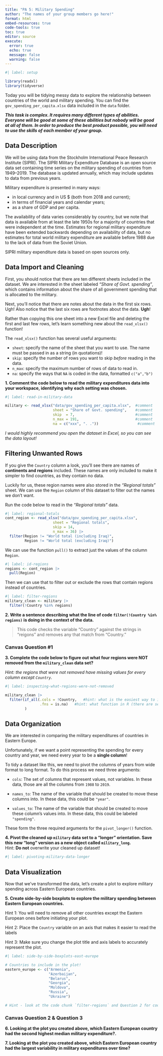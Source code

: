 ```yaml
---
title: "PA 5: Military Spending"
author: "The names of your group members go here!"
format: html
embed-resources: true
code-tools: true
toc: true
editor: source
execute: 
  error: true
  echo: true
  message: false
  warning: false
---
```


```r
#| label: setup

library(readxl) 
library(tidyverse)
```

Today you will be tidying messy data to explore the relationship between
countries of the world and military spending. You can find the
`gov_spending_per_capita.xlsx` data included in the `data` folder. 

***This task is complex. It requires many different types of abilities. Everyone will be good at some of these abilities but nobody will be good at all of them. In order to produce the best product possible, you will need to use the skills of each member of your group.***

<!-- The person whose woke up first today starts as the Developer (typing and
listening to instructions from the Coder)!  -->

## Data Description

We will be using data from the Stockholm International Peace Research Institute
(SIPRI). The SIPRI Military Expenditure Database is an open source data set
containing time series on the military spending of countries from 1949--2019. 
The database is updated annually, which may include updates to data from
previous years.

Military expenditure is presented in many ways:

+ in local currency and in US $ (both from 2018 and current);
+ in terms of financial years and calendar years;
+ as a share of GDP and per capita.

The availability of data varies considerably by country, but we note that data
is available from at least the late 1950s for a majority of countries that were
independent at the time. Estimates for regional military expenditure have been
extended backwards depending on availability of data, but no estimates for total
world military expenditure are available before 1988 due to the lack of data
from the Soviet Union.

SIPRI military expenditure data is based on open sources only.

## Data Import and Cleaning

First, you should notice that there are ten different sheets included in the dataset. We are interested in the sheet labeled *"Share of Govt. spending"*, 
which contains information about the share of all government spending that is
allocated to the military.

Next, you'll notice that there are notes about the data in the first six rows.
Ugh! Also notice that the last six rows are footnotes about the data. **Ugh**!

Rather than copying this one sheet into a new Excel file and deleting the first
and last few rows, let's learn something new about the `read_xlsx()` function!

The `read_xlsx()` function has several useful arguments:

+ `sheet`: specify the name of the sheet that you want to use. The name must be
passed in as a string (in quotations)!
+ `skip`: specify the number of rows you want to skip *before* reading in the
data.
+ `n_max`: specify the maximum number of rows of data to read in.  
+ `na`: specify the ways that `NA` is coded in the data, formatted `c("a","b")`

**1. Comment the code below to read the military expenditures data into your workspace, identifying why each setting was chosen.**

```r
#| label: read-in-military-data

military <- read_xlsx("data/gov_spending_per_capita.xlsx",  #comment
                      sheet = "Share of Govt. spending",    #comment
                      skip  = 7,                            #comment
                      n_max = 191,                          #comment
                      na = c("xxx", ". ."))                  #comment
```

*I would highly recommend you open the dataset in Excel, so you can see the data layout!*


<!-- Swap roles -- Developer becomes Coder, Coder becomes Developer! -->

## Filtering Unwanted Rows

If you give the `Country` column a look, you'll see there are names of **continents and regions** included. These names are only included to make it
simpler to find countries, as they contain no data.

Luckily for us, these region names were also stored in the *"Regional totals"*
sheet. We can use the `Region` column of this dataset to filter out the names we
don't want.

Run the code below to read in the *"Regional totals"* data.

```r
#| label: regional-totals
cont_region <- read_xlsx("data/gov_spending_per_capita.xlsx", 
                      sheet = "Regional totals", 
                      skip = 14,
                      n_max = 36) |> 
  filter(Region != "World total (including Iraq)", 
         Region != "World total (excluding Iraq)")
```

We can use the function `pull()` to extract just the values of the column `Region`.

```r
#| label: id-regions
regions <- cont_region |> 
  pull(Region)
```

Then we can use that to filter out or exclude the rows that contain regions instead of countries.

```r
#| label: filter-regions
military_clean <- military |> 
  filter(!Country %in% regions)
```


**2. Write a sentence describing what the line of code `filter(!Country %in% regions)` is doing in the context of the data.**  

>This code checks the variable "Country" against the strings in "reigons" and removes any that match from "Country."


### Canvas Question #1

**3. Complete the code below to figure out what four regions were NOT removed from the `military_clean` data set?**  

*Hint: the regions that were not removed have missing values for every column except `Country`.* 

```r
#| label: inspecting-what-regions-were-not-removed

military_clean |> 
  filter(if_all(.cols = !Country,   #hint: what is the easiest way to include every column except `Country`
                .fns = is.na)   #hint: what function in R (there are several) tests if a value is missing or is NA?
         )
```



## Data Organization

<!-- Swap roles -- Developer becomes Coder, Coder becomes Developer! -->

We are interested in comparing the military expenditures of countries in Eastern 
Europe. 

Unfortunately, if we want a point representing the spending for every country 
and year, we need every year to be a **single column**!

To tidy a dataset like this, we need to pivot the columns of years from wide 
format to long format. To do this process we need three arguments:

+ `cols`: The set of columns that represent values, not variables. In these
data, those are all the columns from `1988` to `2019`.

+ `names_to`: The name of the variable that should be created to move these
columns into. In these data, this could be `"year"`.

+ `values_to`: The name of the variable that should be created to move these
column's values into. In these data, this could be labeled `"spending"`.

These form the three required arguments for the `pivot_longer()` function.

**4. Pivot the cleaned up `military` data set to a "longer" orientation. Save this new "long" version as a new object called `military_long`.**  
Hint: **Do not** overwrite your cleaned up dataset!

```r
#| label: pivoting-military-data-longer


```


## Data Visualization

<!-- Swap roles -- Developer becomes Coder, Coder becomes Developer! -->

Now that we've transformed the data, let's create a plot to explore military
spending across Eastern European countries.

**5. Create side-by-side boxplots to explore the military spending between Eastern European countries.**

Hint 1: You will need to remove all other countries except the Eastern European ones before initiating your plot.  

Hint 2: Place the `Country` variable on an axis that makes it easier to read the
labels

Hint 3: Make sure you change the plot title and axis labels to accurately
represent the plot.

```r
#| label: side-by-side-boxplots-east-europe

# Countries to include in the plot! 
eastern_europe <- c("Armenia", 
                    "Azerbaijan",
                    "Belarus", 
                    "Georgia", 
                    "Moldova", 
                    "Russia", 
                    "Ukraine")

# Hint - look at the code chunk `filter-regions` and Question 2 for code similar to what you will want to use to filter out just these countries.  

```

### Canvas Question 2 & Question 3

**6. Looking at the plot you created above, which Eastern European country had the second highest median military expenditure?.**

**7. Looking at the plot you created above, which Eastern European country had the largest variability in military expenditures over time?**
